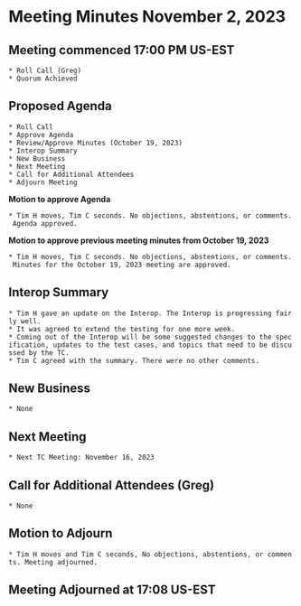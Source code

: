 = Meeting Minutes November 2, 2023 =
== Meeting commenced 17:00 PM US-EST ==
 * Roll Call (Greg)
 * Quorum Achieved

== Proposed Agenda ==
 * Roll Call
 * Approve Agenda
 * Review/Approve Minutes (October 19, 2023)
 * Interop Summary
 * New Business
 * Next Meeting
 * Call for Additional Attendees
 * Adjourn Meeting

'''Motion to approve Agenda''' 

 * Tim H moves, Tim C seconds. No objections, abstentions, or comments. Agenda approved.

'''Motion to approve previous meeting minutes from October 19, 2023'''

 * Tim H moves, Tim C seconds. No objections, abstentions, or comments. Minutes for the October 19, 2023 meeting are approved.

== Interop Summary ==
 * Tim H gave an update on the Interop. The Interop is progressing fairly well. 
 * It was agreed to extend the testing for one more week.
 * Coming out of the Interop will be some suggested changes to the specification, updates to the test cases, and topics that need to be discussed by the TC.
 * Tim C agreed with the summary. There were no other comments.

== New Business ==
 * None

== Next Meeting ==
 * Next TC Meeting: November 16, 2023

== Call for Additional Attendees (Greg) ==
 * None

== Motion to Adjourn ==
 * Tim H moves and Tim C seconds, No objections, abstentions, or comments. Meeting adjourned.

== Meeting Adjourned at 17:08 US-EST ==
